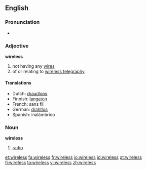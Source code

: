 ==English==

===Pronunciation===
*{{audio|en-us-wireless.ogg|Audio (US)}}

===Adjective===
'''wireless'''
#not having any [[wire]]s
#of or relating to [[wireless telegraphy]]

====Translations====
*Dutch: [[draadloos]]
*Finnish: [[langaton]]
*French: sans fil
*German: [[drahtlos]]
*Spanish: inalámbrico

===Noun===
{{wikipedia}}
'''wireless'''
# {{dated}} [[radio]]

[[et:wireless]]
[[fa:wireless]]
[[fr:wireless]]
[[io:wireless]]
[[id:wireless]]
[[pt:wireless]]
[[fi:wireless]]
[[ta:wireless]]
[[vi:wireless]]
[[zh:wireless]]
